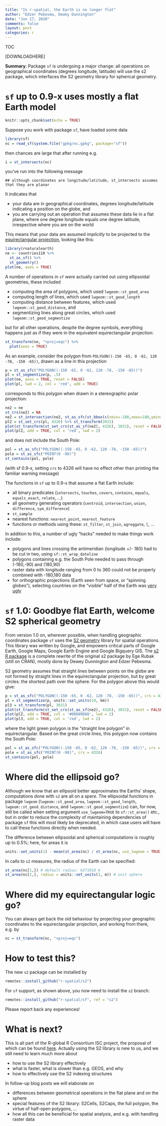 ```yaml
---
title: "In r-spatial, the Earth is no longer flat"
author: "Edzer Pebesma, Dewey Dunnington"
date: "Jun 17, 2020"
comments: false
layout: post
categories: r
---
```


<script src="https://cdnjs.cloudflare.com/ajax/libs/mathjax/2.7.0/MathJax.js?config=TeX-AMS-MML_HTMLorMML" type="text/javascript"></script>

TOC

[DOWNLOADHERE]

**Summary**: Package `sf` is undergoing a major change: all operations
on geographical coordinates (degrees longitude, latitude) will
use the s2 package, which interfaces the S2 geometry library for
spherical geometry.

# `sf` up to 0.9-x uses mostly a flat Earth model

```r
knitr::opts_chunk$set(echo = TRUE)
```

Suppose you work with package `sf`, have loaded some data

```r
library(sf)
nc = read_sf(system.file("gpkg/nc.gpkg", package="sf"))
```
then chances are large that after running e.g.
```r
i = st_intersects(nc)
```
you've run into the following message
```
## although coordinates are longitude/latitude, st_intersects assumes that they are planar
```

It indicates that

* your data are in geographical coordinates, degrees longitude/latitude indicating a position on the globe, and
* you are carrying out an operation that assumes these data lie in a flat plane, where one degree longitude equals one degree latitude, irrespective where you are on the world

This means that your data are assumed _implicitly_ to be projected to the [equirectangular projection](https://en.wikipedia.org/wiki/Equirectangular_projection), looking like this:

```r
library(rnaturalearth)
ne <- countries110 %>% 
  st_as_sf() %>%
  st_geometry()
plot(ne, axes = TRUE)
```

A number of operations in `sf` _were_ actually carried out using ellipsoidal geometries, these included

* computing the area of polygons, which used `lwgeom::st_geod_area`
* computing length of lines, which used `lwgeom::st_geod_length`
* computing distance between features, which used `lwgeom::st_geod_distance`, and
* segmentizing lines along great circles, which used `lwgeom::st_geod_segmentize`

but for all other operations, despite the degree symbols, everything happens just as if they were in the equivalent equirectangular projection:

```r
st_transform(ne, "+proj=eqc") %>% 
  plot(axes = TRUE)
```

As an example, consider the polygon from `POLYGON((-150 -65, 0 -62, 120 -78, -150 -65))`,
drawn as a line in this projection
```r
p = st_as_sfc("POLYGON((-150 -65, 0 -62, 120 -78, -150 -65))")
pl = st_segmentize(p, .5)
plot(ne, axes = TRUE, reset = FALSE)
plot(pl, lwd = 2, col = 'red', add = TRUE)
```

corresponds to this polygon when drawn in a stereographic polar projection:
```r
ne2 = ne
st_crs(ne2) = NA
ne2 = st_intersection(ne2, st_as_sfc(st_bbox(c(xmin=-180,xmax=180,ymin=-90,ymax=-55))))
pl2 = st_set_crs(pl, 4326) %>% st_transform(3031)
plot(st_transform(st_set_crs(st_as_sf(ne2), 4326), 3031), reset = FALSE, extent = pl2)
plot(pl2, add = TRUE, col = 'red', lwd = 2)
```

and does not include the South Pole:
```r
pol = st_as_sfc("POLYGON((-150 -65, 0 -62, 120 -78, -150 -65))")
pole = st_as_sfc("POINT(0 -90)")
st_contains(pol, pole)
```
(with sf 0.9-x, setting `crs` to 4326 will have no effect other
than printing the familiar warning message)

The functions in `sf` up to 0.9-x that assume a flat Earth include:

* all binary predicates (`intersects`, `touches`, `covers`, `contains`, `equals`, `equals_exact`, `relate`, ...)
* all geometry generating operators (`centroid`, `intersection`, `union`, `difference`, `sym_difference`)
* `st_sample`
* nearest functions: `nearest_point`, `nearest_feature`
* functions or methods using these: `st_filter`, `st_join`, `agreggate`, `[`, ...

In addition to this, a number of ugly "hacks" needed to make things work include:

* polygons and lines crossing the antimeridian (longitude +/- 180) had to be cut in two, using `sf::st_wrap_dateline`
* polygons containing e.g. the South Pole needed to pass through (-180,-90) and (180,90)
* raster data with longitude ranging from 0 to 360 could not be properly combined with -180,180 data
* for orthographic projections (Earth seen from space, or "spinning globes"), selecting countries on the "visible" half of the Earth was [very ugly](https://github.com/r-spatial/sf/blob/master/demo/twitter.R)

# `sf` 1.0: Goodbye flat Earth, welcome S2 spherical geometry

From version 1.0 on, wherever possible, when
handling geographic coordinates package `sf` uses the [S2
geometry](https://s2geometry.io) library for spatial operations. This
library was written by Google, and empowers critical parts of Google
Earth, Google Maps, Google Earth Engine and Google Bigquery GIS.
The [s2 R package](https://r-spatial.github.io/s2/) is a complete
rewrite of the original s2 package by Ege Rubak (still on CRAN),
mostly done by Dewey Dunnington and Edzer Pebesma.

S2 geometry assumes that straight lines between points on the globe
are not formed by straight lines in the equirectangular projection,
but by great circles: the shortest path over the sphere.
For the polygon above this would give:
```r
p = st_as_sfc("POLYGON((-150 -65, 0 -62, 120 -78, -150 -65))", crs = 4326)
pl = st_segmentize(p, units::set_units(10, km))
pl3 = st_transform(pl, 3031)
plot(st_transform(st_set_crs(st_as_sf(ne2), 4326), 3031), reset = FALSE, extent = pl2)
plot(pl2, add = TRUE, col = '#00880088', lwd = 2)
plot(pl3, add = TRUE, col = 'red', lwd = 2)
```

where the light green polygon is the "straight line polygon" in equirectangular. 
Based on the great circle lines, this polygon now contains the South Pole:
```r
pol = st_as_sfc("POLYGON((-150 -65, 0 -62, 120 -78, -150 -65))", crs = 4326)
pole = st_as_sfc("POINT(0 -90)", crs = 4326)
st_contains(pol, pole)
```

# Where did the ellipsoid go?

Although we know that an ellipsoid better approximates the Earths'
shape, computations done with `s2` are all on a spere.  The
ellipsoidal functions in package `lwgeom` (`lwgeom::st_geod_area`,
`lwgeom::st_geod_length`, `lwgeom::st_geod_distance`, and
`lwgeom::st_geod_segmentize`) can, for now, still be called when
setting argument `use_lwgeom=TRUE` to `sf::st_area()` etc., but
in order to reduce the complexity of maintaining dependencies of
package `sf` this will most likely be deprecated, in which case
users will have to call these functions directly when needed.

The difference between ellipsoidal and spherical computations is
roughly up to 0.5%; here, for areas it is 
```r
units::set_units(1) - mean(st_area(nc) / st_area(nc, use_lwgeom = TRUE)) # difference to ellipsoidal
```
In calls to `s2` measures, the radius of the Earth can be specified:
```r
st_area(nc[1,]) # default radius: 6371010 m
st_area(nc[1,], radius = units::set_units(1, m)) # unit sphere
```

# Where did my equirectangular logic go?

You can always get back the old behaviour by projecting your
geographic coordinates to the equirectangular projection, and
working from there, e.g. by

```r
nc = st_transform(nc, "+proj=eqc")
```

# How to test this?

The new `s2` package can be installed by

```r
remotes::install_github("r-spatial/s2")
```

For `sf` support, as shown above, you now need to install the `s2` branch:

```r
remotes::install_github("r-spatial/sf", ref = "s2")
```

Please report back any experiences!

# What is next?

This is all part of the R-global R Consortium
ISC project, the proposal of which can be found
[here](https://github.com/r-spatial/global/blob/master/proposal/isc-proposal.pdf).
Actually using the S2 library is new to us, and we still need to learn much more about 

* how to use the S2 library effectively
* what is faster, what is slower than e.g. GEOS, and why
* how to effectively use the S2 indexing structures

In follow-up blog posts we will elaborate on 

* differences between geometrical operations in the flat plane and on the sphere
* special features of the S2 library: S2Cells, S2Caps, the full polygon, the virtue of half-open polygons, ...
* how all this can be beneficial for spatial analysis, and e.g. with handling raster data
